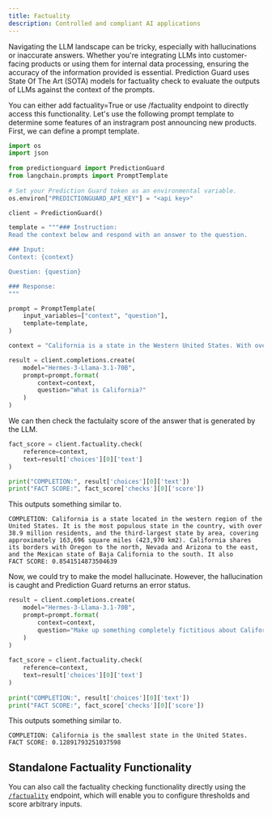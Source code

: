 ```yaml
---
title: Factuality
description: Controlled and compliant AI applications
---
```


Navigating the LLM landscape can be tricky, especially with hallucinations or
inaccurate answers. Whether you're integrating LLMs into customer-facing products
or using them for internal data processing, ensuring the accuracy of the information
provided is essential. Prediction Guard uses State Of The Art (SOTA) models for
factuality check to evaluate the outputs of LLMs against the context of the prompts.

You can either add factuality=True or use /factuality endpoint to directly access
this functionality. Let's use the following prompt template to determine some
features of an instragram post announcing new products. First, we can define a
prompt template.

```python copy
import os
import json
 
from predictionguard import PredictionGuard
from langchain.prompts import PromptTemplate
 
# Set your Prediction Guard token as an environmental variable.
os.environ["PREDICTIONGUARD_API_KEY"] = "<api key>"

client = PredictionGuard()

template = """### Instruction:
Read the context below and respond with an answer to the question.

### Input:
Context: {context}

Question: {question}

### Response:
"""

prompt = PromptTemplate(
	input_variables=["context", "question"],
	template=template,
)

context = "California is a state in the Western United States. With over 38.9 million residents across a total area of approximately 163,696 square miles (423,970 km2), it is the most populous U.S. state, the third-largest U.S. state by area, and the most populated subnational entity in North America. California borders Oregon to the north, Nevada and Arizona to the east, and the Mexican state of Baja California to the south; it has a coastline along the Pacific Ocean to the west. "

result = client.completions.create(
    model="Hermes-3-Llama-3.1-70B",
    prompt=prompt.format(
        context=context,
        question="What is California?"
    )
)
```

We can then check the factulaity score of the answer that is generated by the
LLM.

```python copy
fact_score = client.factuality.check(
    reference=context,
    text=result['choices'][0]['text']
)

print("COMPLETION:", result['choices'][0]['text'])
print("FACT SCORE:", fact_score['checks'][0]['score'])
```

This outputs something similar to.

```
COMPLETION: California is a state located in the western region of the United States. It is the most populous state in the country, with over 38.9 million residents, and the third-largest state by area, covering approximately 163,696 square miles (423,970 km2). California shares its borders with Oregon to the north, Nevada and Arizona to the east, and the Mexican state of Baja California to the south. It also
FACT SCORE: 0.8541514873504639
```

Now, we could try to make the model hallucinate. However, the hallucination is
caught and Prediction Guard returns an error status.

```python copy
result = client.completions.create(
    model="Hermes-3-Llama-3.1-70B",
    prompt=prompt.format(
        context=context,
        question="Make up something completely fictitious about California. Contradict a fact in the given context."
    )
)
 
fact_score = client.factuality.check(
    reference=context,
    text=result['choices'][0]['text']
)
 
print("COMPLETION:", result['choices'][0]['text'])
print("FACT SCORE:", fact_score['checks'][0]['score'])
```

This outputs something similar to.

```
COMPLETION: California is the smallest state in the United States. 
FACT SCORE: 0.12891793251037598
```

## Standalone Factuality Functionality

You can also call the factuality checking functionality directly using the
[`/factuality`](/docs/reference/factuality) endpoint, which will enable you to
configure thresholds and score arbitrary inputs.